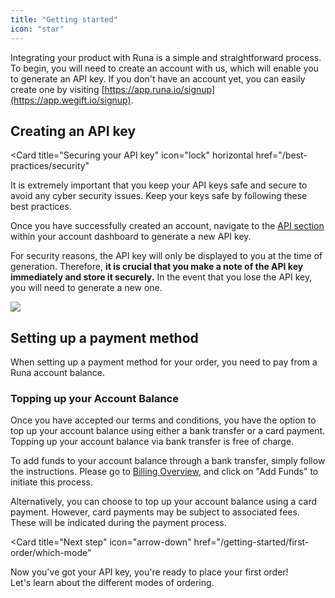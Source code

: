 ```yaml
---
title: "Getting started"
icon: "star"
---
```


Integrating your product with Runa is a simple and straightforward process. To begin, you will need to create an account with us, which will enable you to generate an API key. If you don't have an account yet, you can easily create one by visiting [https://app.runa.io/signup](https://app.wegift.io/signup).

## Creating an API key

<Card
  title="Securing your API key"
  icon="lock"
  horizontal
  href="/best-practices/security"
>
  It is extremely important that you keep your API keys safe and secure to avoid
  any cyber security issues. Keep your keys safe by following these best
  practices.
</Card>

Once you have successfully created an account, navigate to the [API section](https://app.runa.io/api-keys) within your account dashboard to generate a new API key.

For security reasons, the API key will only be displayed to you at the time of generation. Therefore, **it is crucial that you make a note of the API key immediately and store it securely.** In the event that you lose the API key, you will need to generate a new one.

![](https://files.readme.io/b1a99fc-image.png)

## Setting up a payment method

When setting up a payment method for your order, you need to pay from a Runa account balance.

### Topping up your Account Balance

Once you have accepted our terms and conditions, you have the option to top up your account balance using either a bank transfer or a card payment. Topping up your account balance via bank transfer is free of charge.

To add funds to your account balance through a bank transfer, simply follow the instructions. Please go to [Billing Overview](https://app.sandbox.runa.io/billing), and click on "Add Funds" to initiate this process.

Alternatively, you can choose to top up your account balance using a card payment. However, card payments may be subject to associated fees. These will be indicated during the payment process.

<Card
  title="Next step"
  icon="arrow-down"
  href="/getting-started/first-order/which-mode"
>
  Now you've got your API key, you're ready to place your first order!
  <br />
  Let's learn about the different modes of ordering.
</Card>
